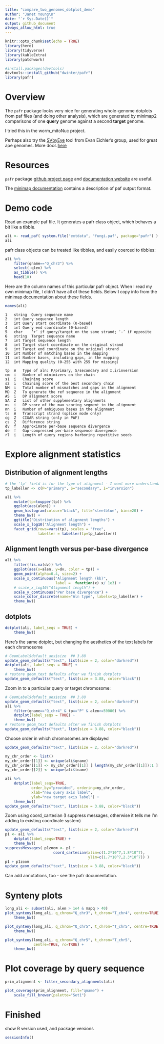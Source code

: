 ```yaml
---
title: "compare_two_genomes_dotplot_demo"
author: "Janet Young\n"
date: "`r Sys.Date()`"
output: github_document
always_allow_html: true
---
```


```r
knitr::opts_chunk$set(echo = TRUE)
library(here)
library(tidyverse)
library(kableExtra)
library(patchwork)

#install.packages(devtools)
devtools::install_github("dwinter/pafr")
library(pafr)
```

# Overview

The `pafr` package looks very nice for generating whole-genome dotplots from paf files (and doing other analysis), which are generated by minimap2 comparisons of one **query** genome against a second **target** genome.

I tried this in the worm_mitoNuc project.

Perhaps also try the [SVbyEye](https://github.com/daewoooo/SVbyEye) tool from Evan Eichler's group, used for great ape genomes. More docs [here](https://htmlpreview.github.io/?https://github.com/daewoooo/SVbyEye/blob/master/man/doc/SVbyEye.html)



# Resources

`pafr` package [github project page](https://dwinter.github.io/pafr/) and [documentation website](https://dwinter.github.io/pafr/index.html) are useful.

The [minimap documentation](https://lh3.github.io/minimap2/minimap2.html#10) contains a description of paf output format.

# Demo code

Read an example paf file. It generates a pafr class object, which behaves a bit like a tibble.

```r
ali <- read_paf( system.file("extdata", "fungi.paf", package="pafr") )
ali
```
pafr class objects can be treated like tibbles, and easily coerced to tibbles:

```r
ali %>% 
    filter(qname=="Q_chr3") %>% 
    select(-qlen) %>% 
    as_tibble() %>% 
    head(10)
```


Here are the column names of this particular pafr object. When I read my own minimap file, I didn't have all of these fields.  Below I copy info from the [minimap documentation](https://lh3.github.io/minimap2/minimap2.html#10) about these fields.

```r
names(ali)
```
```
1	string	Query sequence name
2	int	Query sequence length
3	int	Query start coordinate (0-based)
4	int	Query end coordinate (0-based)
5	char	‘+’ if query/target on the same strand; ‘-’ if opposite
6	string	Target sequence name
7	int	Target sequence length
8	int	Target start coordinate on the original strand
9	int	Target end coordinate on the original strand
10	int	Number of matching bases in the mapping
11	int	Number bases, including gaps, in the mapping
12	int	Mapping quality (0-255 with 255 for missing)

tp	A	Type of aln: P/primary, S/secondary and I,i/inversion
cm	i	Number of minimizers on the chain
s1	i	Chaining score
s2	i	Chaining score of the best secondary chain
NM	i	Total number of mismatches and gaps in the alignment
MD	Z	To generate the ref sequence in the alignment
AS	i	DP alignment score
SA	Z	List of other supplementary alignments
ms	i	DP score of the max scoring segment in the alignment
nn	i	Number of ambiguous bases in the alignment
ts	A	Transcript strand (splice mode only)
cg	Z	CIGAR string (only in PAF)
cs	Z	Difference string
dv	f	Approximate per-base sequence divergence
de	f	Gap-compressed per-base sequence divergence
rl	i	Length of query regions harboring repetitive seeds
```

# Explore alignment statistics 

## Distribution of alignment lengths

```r
# the 'tp' field is for the type of alignment - I want more understandable labels on my plots:
tp_labeller <- c(P="primary", S="secondary", I="inversion")
```

```r
ali %>% 
    mutate(tp=toupper(tp)) %>% 
    ggplot(aes(alen)) + 
    geom_histogram(colour="black", fill="steelblue", bins=20) + 
    theme_bw() + 
    ggtitle("Distribution of alignment lengths") +
    scale_x_log10("Alignment length") +
    facet_grid(rows=vars(tp), scales = "free",
               labeller = labeller(tp=tp_labeller))
```

## Alignment length versus per-base divergence

```r
ali %>% 
    filter(!is.na(dv)) %>% 
    ggplot(aes(x=alen, y=dv, color = tp)) + 
    geom_point(alpha=0.4, size=2) + 
    scale_x_continuous("Alignment length (kb)",
                       label =  function(x) x/ 1e3) +
    # scale_x_log10("Alignment length") +
    scale_y_continuous("Per base divergence") +
    scale_color_discrete(name="Aln type", labels=tp_labeller) +
    theme_bw() 
```

## dotplots

```r
dotplot(ali, label_seqs = TRUE) +
    theme_bw()
```


Here's the same dotplot, but changing the aesthetics of the text labels for each chromosome
```r
# GeomLabel$default_aes$size  ## 3.88
update_geom_defaults("text", list(size = 2, color="darkred"))
dotplot(ali, label_seqs = TRUE) +
    theme_bw()
# restore geom_text defaults after we finish dotplots
update_geom_defaults("text", list(size = 3.88, color="black"))
```
Zoom in to a particular query or target chromosome:

```r
# GeomLabel$default_aes$size  ## 3.88
update_geom_defaults("text", list(size = 2, color="darkred"))
ali %>% 
    filter(qname=="Q_chr4" & tp=="P" & alen>=50000) %>% 
    dotplot(label_seqs = TRUE) +
    theme_bw()
# restore geom_text defaults after we finish dotplots
update_geom_defaults("text", list(size = 3.88, color="black"))
```

Choose order in which chromosomes are displayed

```r
update_geom_defaults("text", list(size = 2, color="darkred"))

my_chr_order <- list()
my_chr_order[[1]] <- unique(ali$qname)
my_chr_order[[1]] <- my_chr_order[[1]] [ length(my_chr_order[[1]]):1 ]
my_chr_order[[2]] <- unique(ali$tname)

ali %>% 
    dotplot(label_seqs=TRUE, 
            order_by="provided", ordering=my_chr_order,
            xlab="new query axis label",
            ylab="new target axis label") +
    theme_bw()
update_geom_defaults("text", list(size = 3.88, color="black"))
```
Zoom using coord_cartesian (I suppress messages, otherwise it tells me I'm adding to existing coordinate system)

```r
update_geom_defaults("text", list(size = 2, color="darkred"))
p1 <- ali %>% 
    dotplot(label_seqs=TRUE) +
    theme_bw()
suppressMessages( p1zoom <- p1 + 
                      coord_cartesian(xlim=c(1.2*10^7,1.8*10^7),
                                      ylim=c(1.7*10^7,2.3*10^7)) )
p1 + p1zoom
update_geom_defaults("text", list(size = 3.88, color="black"))
```

Can add annotations, too - see the pafr documentation.

# Synteny plots
```r
long_ali <- subset(ali, alen > 1e4 & mapq > 40)
plot_synteny(long_ali, q_chrom="Q_chr3", t_chrom="T_chr4", centre=TRUE) +
    theme_bw()
```
```r
plot_synteny(long_ali, q_chrom="Q_chr5", t_chrom="T_chr5", centre=TRUE) +
    theme_bw()
```
```r
plot_synteny(long_ali, q_chrom="Q_chr5", t_chrom="T_chr5", 
             centre=TRUE, rc=TRUE) +
    theme_bw()
```
# Plot coverage by query sequence

```r
prim_alignment <- filter_secondary_alignments(ali)

plot_coverage(prim_alignment, fill="qname") +   
    scale_fill_brewer(palette="Set1") 
```


# Finished

show R version used, and package versions

```r
sessionInfo()
```
